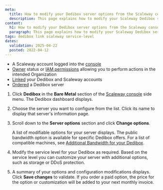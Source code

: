 ```yaml
---
meta:
  title: How to modify your Dedibox server options from the Scaleway console
  description: This page explains how to modify your Scaleway Dedibox server options
content:
  h1: How to modify your Dedibox server options from the Scaleway console
  paragraph: This page explains how to modify your Scaleway Dedibox server options
tags: dedibox link scaleway service-level
dates:
  validation: 2025-04-22
  posted: 2022-04-12
---
```


<Macro id="dedibox-scaleway-migration" />

<Macro id="requirements" />

- A Scaleway account logged into the [console](https://console.scaleway.com)
- [Owner](/iam/concepts/#owner) status or [IAM permissions](/iam/concepts/#permission) allowing you to perform actions in the intended Organization
- [Linked](/dedibox-scaleway/how-to/link-dedibox-account/) your Dedibox and Scaleway accounts
- [Ordered](/dedibox-scaleway/how-to/order-dedibox/) a Dedibox server

1. Click **Dedibox** in the **Bare Metal** section of the [Scaleway console](https://console.scaleway.com) side menu. The Dedibox dashboard displays.
2. Choose the server you want to configure from the list. Click its name to display that server's information page.
3. Scroll down to the **Server options** section and click **Change options**.

    A list of modifiable options for your server displays.
    <Message type="tip">
      The public bandwidth option is available for specific Dedibox offers. For a list of compatible machines, see [Additional Bandwidth for your Dedibox](https://www.scaleway.com/en/dedibox/network/bandwidth/).
    </Message>
4. Modify the service level for your Dedibox as required. Based on the service level you can customize your server with additional options, such as storage or DDoS protection.
    <Lightbox src="scaleway-modify-options.webp" alt="" />
5. A summary of your options and configuration modifications displays. Click **Save changes** to validate.
    <Message type="important">
      If you order a paid option, the price for the option or customization will be added to your next monthly invoice.
    </Message>